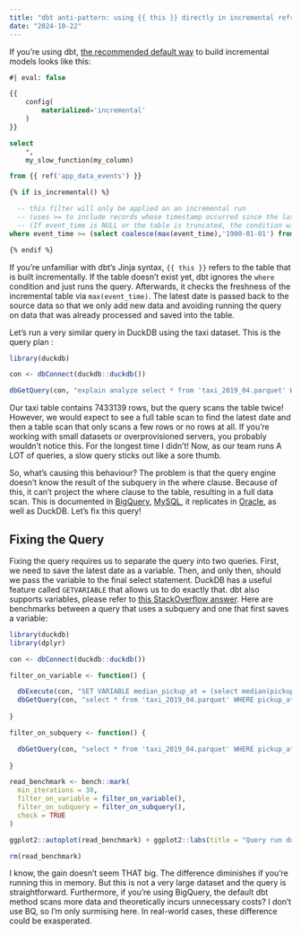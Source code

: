 ```yaml
---
title: "dbt anti-pattern: using {{ this }} directly in incremental refreshes"
date: "2024-10-22"
---
```


If you're using dbt, [the recommended default way](https://docs.getdbt.com/docs/build/incremental-models) to build incremental models looks like this:

```sql
#| eval: false

{{
    config(
        materialized='incremental'
    )
}}

select
    *,
    my_slow_function(my_column)

from {{ ref('app_data_events') }}

{% if is_incremental() %}

  -- this filter will only be applied on an incremental run
  -- (uses >= to include records whose timestamp occurred since the last run of this model)
  -- (If event_time is NULL or the table is truncated, the condition will always be true and load all records)
where event_time >= (select coalesce(max(event_time),'1900-01-01') from {{ this }} )

{% endif %}

```

If you're unfamiliar with dbt's Jinja syntax, `{{ this }}` refers to the table that is built incrementally. If the table doesn't exist yet, dbt ignores the `where` condition and just runs the query. Afterwards, it checks the freshness of the incremental table via `max(event_time)`. The latest date is passed back to the source data so that we only add new data and avoiding running the query on data that was already processed and saved into the table. 

Let's run a very similar query in DuckDB using the taxi dataset. This is the query plan :

```r

library(duckdb)

con <- dbConnect(duckdb::duckdb())

dbGetQuery(con, "explain analyze select * from 'taxi_2019_04.parquet' WHERE pickup_at > (select median(pickup_at) from 'taxi_2019_04.parquet')")

```
Our taxi table contains 7433139 rows, but the query scans the table twice! However, we would expect to see a full table scan to find the latest date and then a table scan that only scans a few rows or no rows at all. If you're working with small datasets or overprovisioned servers, you probably wouldn't notice this. For the longest time I didn't! Now, as our team runs A LOT of queries, a slow query sticks out like a sore thumb.  

So, what's causing this behaviour? The problem is that the query engine doesn't know the result of the subquery in the where clause. Because of this, it can't project the where clause to the table, resulting in a full data scan. This is documented in [BigQuery](https://cloud.google.com/bigquery/docs/querying-partitioned-tables#better_performance_with_pseudo-columns), [MySQL](https://dev.mysql.com/doc/refman/8.4/en/subquery-optimization.html), it replicates in [Oracle](https://stackoverflow.com/questions/54348748/avoid-full-table-scan-with-subquery-or-analytic-function-in-view), as well as DuckDB. Let's fix this query!

## Fixing the Query 

Fixing the query requires us to separate the query into two queries. First, we need to save the latest date as a variable. Then, and only then, should we pass the variable to the final select statement. DuckDB has a useful feature called `GETVARIABLE` that allows us to do exactly that. dbt also supports variables, please refer to [this StackOverflow answer](https://stackoverflow.com/a/76735138). Here are benchmarks between a query that uses a subquery and one that first saves a variable:

```r

library(duckdb)
library(dplyr)

con <- dbConnect(duckdb::duckdb())

filter_on_variable <- function() {

  dbExecute(con, "SET VARIABLE median_pickup_at = (select median(pickup_at) from 'taxi_2019_04.parquet')")  
  dbGetQuery(con, "select * from 'taxi_2019_04.parquet' WHERE pickup_at > GETVARIABLE('median_pickup_at')")
  
}

filter_on_subquery <- function() {

  dbGetQuery(con, "select * from 'taxi_2019_04.parquet' WHERE pickup_at > (select median(pickup_at) from 'taxi_2019_04.parquet')")
  
}

read_benchmark <- bench::mark(
  min_iterations = 30,
  filter_on_variable = filter_on_variable(),
  filter_on_subquery = filter_on_subquery(),
  check = TRUE
)

ggplot2::autoplot(read_benchmark) + ggplot2::labs(title = "Query run duration", subtitle = "Lower is better")

rm(read_benchmark)

```

I know, the gain doesn't seem THAT big. The difference diminishes if you're running this in memory. But this is not a very large dataset and the query is straightforward. Furthermore, if you're using BigQuery, the default dbt method scans more data and theoretically incurs unnecessary costs? I don't use BQ, so I'm only surmising here. In real-world cases, these difference could be exasperated. 
